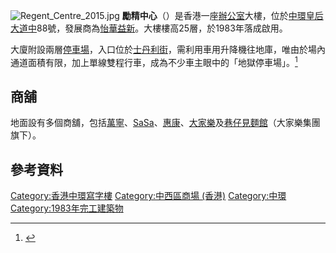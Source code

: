 {{expand|time=2015-01-17T06:57:32+00:00}}
{{not|麗晶中心}}
[[File:Regent_Centre_2015.jpg|thumb]]
'''勵精中心'''（{{lang-en|Regent Centre}}）是香港一座[[辦公室|辦公室]]大樓，位於[[中環|中環]][[皇后大道中|皇后大道中]]88號，發展商為[[華廈置業|怡華益新]]。大樓樓高25層，於1983年落成啟用。

大廈附設兩層[[停車場|停車場]]，入口位於[[士丹利街|士丹利街]]，需利用車用升降機往地庫，唯由於場內通道面積有限，加上單線雙程行車，成為不少車主眼中的「地獄停車場」。<ref>{{Cite web |url=http://nextplus.nextmedia.com/news/%E5%A3%B9%E8%99%9F%E5%B9%B9%E7%B7%9A/20141013/77501 |title=地獄停車場6 中環勵精中心逼爆機 壹週Plus 2014-10-13 |access-date=2015-01-17 |archive-date=2016-06-02 |archive-url=https://web.archive.org/web/20160602045425/http://nextplus.nextmedia.com/news/%E5%A3%B9%E8%99%9F%E5%B9%B9%E7%B7%9A/20141013/77501 |dead-url=no }}</ref>

==商舖==
地面設有多個商舖，包括[[萬寧_(零售商)|萬寧]]、[[SaSa|SaSa]]、[[惠康|惠康]]、[[大家樂|大家樂]]及[[巷仔見麵館|巷仔見麵館]]（大家樂集團旗下）。

==參考資料==
{{reflist|21em}}

{{HK-buil-stub}}
[[Category:香港中環寫字樓|Category:香港中環寫字樓]]
[[Category:中西區商場_(香港)|Category:中西區商場 (香港)]]
[[Category:中環|Category:中環]]
[[Category:1983年完工建築物|Category:1983年完工建築物]]